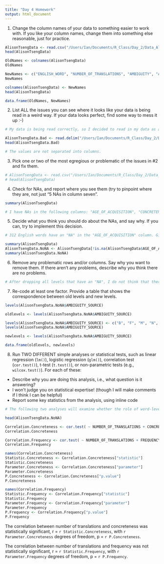 ```yaml
---
title: "Day 4 Homework"
output: html_document
---
```


1. Change the column names of your data to something easier to work with.  If you like your column names, change them into something else reasonable, just for practice.

```r

AlisonTsengData <- read.csv("/Users/Ian/Documents/R_Class/Day_2/Data_Alison_Tseng.csv")
head(AlisonTsengData)

OldNames <- colnames(AlisonTsengData)
OldNames

NewNames <- c("ENGLISH_WORD", "NUMBER_OF_TRANSLATIONS", "AMBIGUITY", "AMBIGUITY_SOURCE", "AGE_OF_ACQUISITION", "CONCRETENESS", "FAMILIARITY", "PART_OF_SPEECH", "IMAGEABILITY", "FREQUENCY", "NUMBER_OF_LETTERS", "NUMBER_OF_PHONEMES", "NUMBER_OF_SYLLABLES", "LOG_FREQUENCY", "logstl", "logcheck", "roundq", "roundr", "X")
NewNames

colnames(AlisonTsengData) <- NewNames
head(AlisonTsengData)

data.frame(OldNames, NewNames)

```

2. List ALL the issues you can see where it looks like your data is being read in a weird way.  If your data looks perfect, find some way to mess it up :-)

```r

# My data is being read correctly, so I decided to read in my data as a tab deliminated file instead.

AlisonTsengData.Bad <- read.delim("/Users/Ian/Documents/R_Class/Day_2/Data_Alison_Tseng.csv")
head(AlisonTsengData.Bad)

# The values are not separated into columns.

```

3. Pick one or two of the most egregious or problematic of the issues in #2 and fix them.

```r

# AlisonTsengData <- read.csv("/Users/Ian/Documents/R_Class/Day_2/Data_Alison_Tseng.csv")
# head(AlisonTsengData)

```

4. Check for NAs, and report where you see them (try to pinpoint where they are, not just "5 NAs in column seven".

```r

summary(AlisonTsengData)

# I have NAs in the following columns: "AGE_OF_ACQUISITION", "CONCRETENESS", "FAMILIARITY", "IMAGEABILITY", "FREQUENCY", "NUMBER_OF_PHONEMES", "NUMBER_OF_SYLLABLES", and "logstl".

```

5. Decide what you think you should do about the NAs, and say why.  If you can, try to implement this decision.

```r

# 312 English words have an "NA" in the "AGE_OF_ACQUISITION" column. Given that there are 562 English words, I would like to keep all levels that have an "NA". However, to practice, I will drop all levels that have an "NA".

summary(AlisonTsengData)
AlisonTsengData.NoNA <- AlisonTsengData[!is.na(AlisonTsengData$AGE_OF_ACQUISITION + AlisonTsengData$FREQUENCY + AlisonTsengData$NUMBER_OF_PHONEMES + AlisonTsengData$logstl), ]
summary(AlisonTsengData.NoNA)

```

6. Remove any problematic rows and/or columns.  Say why you want to remove them.  If there aren't any problems, describe why you think there are no problems.

```r

# After dropping all levels that have an "NA", I do not think that there will be any problematic rows or columns.

```

7. Re-code at least one factor.  Provide a table that shows the correspondence between old levels and new levels.

```r

levels(AlisonTsengData.NoNA$AMBIGUITY_SOURCE)

oldlevels <- levels(AlisonTsengData.NoNA$AMBIGUITY_SOURCE)

levels(AlisonTsengData.NoNA$AMBIGUITY_SOURCE) <- c("B", "F", "M", "N", "U")
levels(AlisonTsengData.NoNA$AMBIGUITY_SOURCE)

newlevels <- levels(AlisonTsengData.NoNA$AMBIGUITY_SOURCE)

data.frame(oldlevels, newlevels)

```

8. Run TWO DIFFERENT simple analyses or statistical tests, such as linear regression (`lm()`), logistic regression (`glm()`), correlation test (`cor.test()`), t-test (`t.test()`), or non-parametric tests (e.g., `wilcox.test()`).  For each of these:
  - Describe why you are doing this analysis, i.e., what question is it answering?
  - I won't judge you on statistical expertise!  (though I will make comments if I think I can be helpful)
  - Report some key statistics from the analysis, using inline code

```r

# The following two analyses will examine whether the role of word-level characteristics in translation ambiguity between English and Mandarin is similar to the role of word-level characteristics in translation ambiguity between language pairs from the same language family (e.g., English and Dutch). 

head(AlisonTsengData.NoNA)

Correlation.Concreteness <- cor.test( ~ NUMBER_OF_TRANSLATIONS + CONCRETENESS, data = AlisonTsengData.NoNA)
Correlation.Concreteness

Correlation.Frequency <- cor.test( ~ NUMBER_OF_TRANSLATIONS + FREQUENCY, data = AlisonTsengData.NoNA)
Correlation.Frequency

names(Correlation.Concreteness)
Statistic.Concreteness <- Correlation.Concreteness["statistic"]
Statistic.Concreteness
Parameter.Concreteness <- Correlation.Concreteness["parameter"]
Parameter.Concreteness
P.Concreteness <- Correlation.Concreteness["p.value"]
P.Concreteness

names(Correlation.Frequency)
Statistic.Frequency <- Correlation.Frequency["statistic"]
Statistic.Frequency
Parameter.Frequency <- Correlation.Frequency["parameter"]
Parameter.Frequency
P.Frequency <- Correlation.Frequency["p.value"]
P.Frequency

```

The correlation between number of translations and concreteness was statistically significant, r = `r Statistic.Concreteness`, with `r Parameter.Concreteness` degrees of freedom, p = `r P.Concreteness`.

The correlation between number of translations and frequency was not statistically significant, r = `r Statistic.Frequency`, with `r Parameter.Frequency` degrees of freedom, p = `r P.Frequency`.